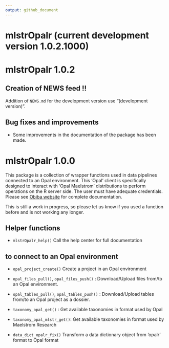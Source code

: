```yaml
---
output: github_document
---
```


# mlstrOpalr (current development version 1.0.2.1000)

# mlstrOpalr 1.0.2

## Creation of NEWS feed !!

Addition of `NEWS.md` for the development version use "(development version)".

## Bug fixes and improvements

* Some improvements in the documentation of the package has been made.

# mlstrOpalr 1.0.0

This package is a collection of wrapper functions used in data pipelines 
connected to an Opal environment. This 'Opal' client is specifically designed 
to interact with 'Opal Maelstrom' distributions to perform operations on the 
R server side. The user must have adequate credentials.
Please see [Obiba website](https://opaldoc.obiba.org/en/dev/) for complete documentation.

This is still a work in progress, so please let us know if you used a function 
before and is not working any longer.

## Helper functions

* `mlstrOpalr_help()` Call the help center for full documentation

## to connect to an Opal environment

* `opal_project_create()` Create a project in an Opal environment


* `opal_files_pull()`, `opal_files_push()` : Download/Upload files from/to an 
Opal environment.

* `opal_tables_pull()`, `opal_tables_push()` : Download/Upload tables from/to an 
Opal project as a dossier.

* `taxonomy_opal_get()` : Get available taxonomies in format used by Opal
* `taxonomy_opal_mlstr_get()`: Get available taxonomies in format used by 
Maelstrom Research

* `data_dict_opalr_fix()` Transform a data dictionary object from 'opalr' format to Opal format


